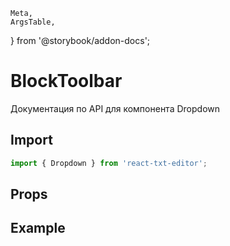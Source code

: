     Meta,
    ArgsTable,
} from '@storybook/addon-docs';


<Meta
    id="Dropdown"
    title="Components/Dropdown/Api"
/>

# BlockToolbar

Документация по API для компонента Dropdown

## Import

```typescript
import { Dropdown } from 'react-txt-editor';
```

## Props

<ArgsTable of={Dropdown}/>

## Example
